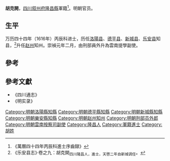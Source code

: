 '''胡克開'''，[[四川|四川]][[叙州府|叙州府]][[隆昌縣|隆昌縣]]軍籍<ref>《萬曆四十四年丙辰科進士序齒録》</ref>。明朝官员。

==生平==
万历四十四年（1616年）丙辰科进士，历任[[洛陽县|洛陽县]]、[[德平县|德平县]]、[[新城县|新城县]]、[[乐安县|乐安县]]知县，<ref>《乐安县志》·卷之九：胡克開<sub>四川隆昌人，進士，天啓二年自新城调任</sub>。</ref>升任[[赵州|赵州]]知州。崇禎元年二月，由刑部員外升為雲南提學副使。

==參考==
{{reflist}}

==參考文獻==
*《四川通志》
*《明实录》

{{start box}}
{{s-off}}
{{s-before|[[楊所藴|楊所藴]]}}
{{s-title|明朝洛陽縣知縣|1616年－1618年}}
{{s-after|[[陳奇瑜|陳奇瑜]]}}
{{s-before|[[金陛|金陛]]}}
{{s-title|明朝德平縣知縣|1621年－1622年}}
{{s-after|[[楊子鳳|楊子鳳]]}}
{{s-before|[[門洞開|門洞開]]<br>}}
{{s-title|明朝乐安县知县|1622年-1625年}}
{{s-after|黄镇元<br>商城举人}}
{{end box}}

{{萬曆四十四年丙辰科殿試金榜}}
{{DEFAULTSORT:Hu胡}}
[[Category:明朝洛陽縣知縣|Category:明朝洛陽縣知縣]]
[[Category:明朝德平縣知縣|Category:明朝德平縣知縣]]
[[Category:明朝新城縣知縣|Category:明朝新城縣知縣]]
[[Category:明朝樂安縣知縣|Category:明朝樂安縣知縣]]
[[Category:明朝赵州知州|Category:明朝赵州知州]]
[[Category:明朝刑部员外郎|Category:明朝刑部员外郎]]
[[Category:明朝雲南按察司副使|Category:明朝雲南按察司副使]]
[[Category:隆昌人|Category:隆昌人]]
[[Category:軍籍進士|Category:軍籍進士]]
[[Category:胡姓|Category:胡姓]]
